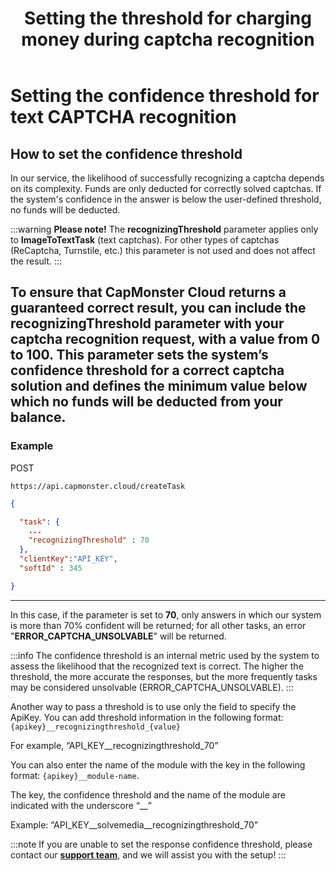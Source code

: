 ﻿---
sidebar_position: 6
sidebar_label: Setting the confidence threshold for text CAPTCHA recognition
title: "Setting the threshold for charging money during captcha recognition"
description: "Learn how to set the Capmonster Cloud captcha recognition and traversal service to a threshold of system confidence in the answer, below which money is not deducted."
---


<ArticleHead slug="api/threshold" />

# Setting the confidence threshold for text CAPTCHA recognition

## How to set the confidence threshold

In our service, the likelihood of successfully recognizing a captcha depends on its complexity. Funds are only deducted for correctly solved captchas. If the system's confidence in the answer is below the user-defined threshold, no funds will be deducted.

:::warning **Please note!**
The **recognizingThreshold** parameter applies only to **ImageToTextTask** (text captchas). For other types of captchas (ReCaptcha, Turnstile, etc.) this parameter is not used and does not affect the result.
:::

To ensure that CapMonster Cloud returns a guaranteed correct result, you can include the **recognizingThreshold** parameter with your captcha recognition request, with a value from **0** to **100**. This parameter sets the system’s confidence threshold for a correct captcha solution and defines the minimum value below which no funds will be deducted from your balance.
---

### Example

POST
```http
https://api.capmonster.cloud/createTask
 ```

```json
{

  "task": { 
    ...
    "recognizingThreshold" : 70
  },
  "clientKey":"API_KEY",
  "softId" : 345

}
```
---
In this case, if the parameter is set to **70**, only answers in which our system is more than 70% confident will be returned; for all other tasks, an error "**ERROR_CAPTCHA_UNSOLVABLE**" will be returned.

:::info
The confidence threshold is an internal metric used by the system to assess the likelihood that the recognized text is correct. The higher the threshold, the more accurate the responses, but the more frequently tasks may be considered unsolvable (ERROR_CAPTCHA_UNSOLVABLE).
:::

Another way to pass a threshold is to use only the field to specify the ApiKey. You can add threshold information in the following format: `{apikey}__recognizingthreshold_{value}`

For example, “API_KEY\_\_recognizingthreshold\_70”

You can also enter the name of the module with the key in the following format: `{apikey}__module-name`.

The key, the confidence threshold and the name of the module are indicated with the underscore “\_\_”

Example: “API_KEY\_\_solvemedia\_\_recognizingthreshold\_70”

:::note
If you are unable to set the response confidence threshold, please contact our **[support team](https://helpdesk.zennolab.com/conversation/new)**, and we will assist you with the setup!
:::

